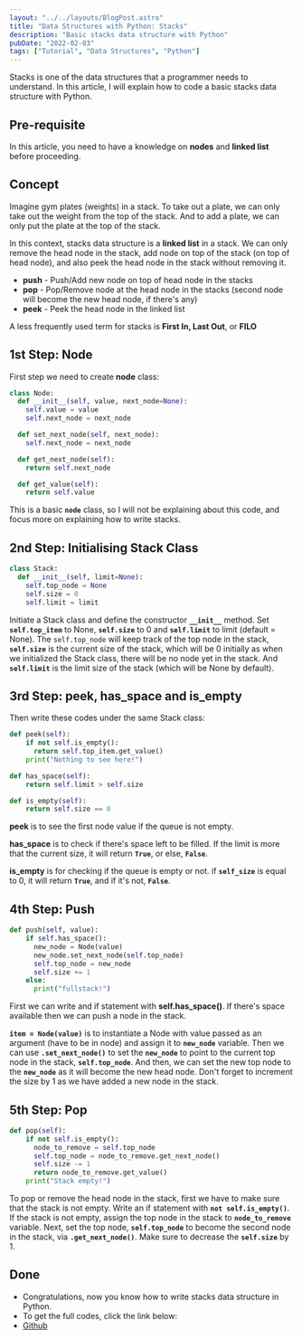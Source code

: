 ```yaml
---
layout: "../../layouts/BlogPost.astro"
title: "Data Structures with Python: Stacks"
description: "Basic stacks data structure with Python"
pubDate: "2022-02-03"
tags: ["Tutorial", "Data Structures", "Python"]
---
```


Stacks is one of the data structures that a programmer needs to understand. In this article, I will explain how to code a basic stacks data structure with Python.

## Pre-requisite

In this article, you need to have a knowledge on **nodes** and **linked list** before proceeding.

## Concept

Imagine gym plates (weights) in a stack. To take out a plate, we can only take out the weight from the top of the stack. And to add a plate, we can only put the plate at the top of the stack.

In this context, stacks data structure is a **linked list** in a stack. We can only remove the head node in the stack, add node on top of the stack (on top of head node), and also peek the head node in the stack without removing it.

- **push** - Push/Add new node on top of head node in the stacks
- **pop** - Pop/Remove node at the head node in the stacks (second node will become the new head node, if there's any)
- **peek** - Peek the head node in the linked list

A less frequently used term for stacks is **First In, Last Out**, or **FILO**

## 1st Step: Node

First step we need to create **node** class:

```python
class Node:
  def __init__(self, value, next_node=None):
    self.value = value
    self.next_node = next_node

  def set_next_node(self, next_node):
    self.next_node = next_node

  def get_next_node(self):
    return self.next_node

  def get_value(self):
    return self.value
```

This is a basic **`node`** class, so I will not be explaining about this code, and focus more on explaining how to write stacks.

## 2nd Step: Initialising Stack Class

```python
class Stack:
  def __init__(self, limit=None):
    self.top_node = None
    self.size = 0
    self.limit = limit
```

Initiate a Stack class and define the constructor **`__init__`** method. Set **`self.top_item`** to None, **`self.size`** to 0 and **`self.limit`** to limit (default = None). The `self.top_node` will keep track of the top node in the stack, **`self.size`** is the current size of the stack, which will be 0 initially as when we initialized the Stack class, there will be no node yet in the stack. And **`self.limit`** is the limit size of the stack (which will be None by default).

## 3rd Step: peek, has_space and is_empty

Then write these codes under the same Stack class:

```python
def peek(self):
    if not self.is_empty():
      return self.top_item.get_value()
    print("Nothing to see here!")

def has_space(self):
    return self.limit > self.size

def is_empty(self):
    return self.size == 0
```

**peek** is to see the first node value if the queue is not empty.

**has_space** is to check if there's space left to be filled. If the limit is more that the current size, it will return **`True`**, or else, **`False`**.

**is_empty** is for checking if the queue is empty or not. if **`self_size`** is equal to 0, it will return **`True`**, and if it's not, **`False`**.

## 4th Step: Push

```python
def push(self, value):
    if self.has_space():
      new_node = Node(value)
      new_node.set_next_node(self.top_node)
      self.top_node = new_node
      self.size += 1
    else:
      print("fullstack!")
```

First we can write and if statement with **self.has_space()**. If there's space available then we can push a node in the stack.

**`item = Node(value)`** is to instantiate a Node with value passed as an argument (have to be in node) and assign it to **`new_node`** variable. Then we can use **`.set_next_node()`** to set the **`new_node`** to point to the current top node in the stack, **`self.top_node`**. And then, we can set the new top node to the **`new_node`** as it will become the new head node. Don't forget to increment the size by 1 as we have added a new node in the stack.

## 5th Step: Pop

```python
def pop(self):
    if not self.is_empty():
      node_to_remove = self.top_node
      self.top_node = node_to_remove.get_next_node()
      self.size -= 1
      return node_to_remove.get_value()
    print("Stack empty!")
```

To pop or remove the head node in the stack, first we have to make sure that the stack is not empty. Write an if statement with **`not self.is_empty()`**. If the stack is not empty, assign the top node in the stack to **`node_to_remove`** variable. Next, set the top node, **`self.top_node`** to become the second node in the stack, via **`.get_next_node()`**. Make sure to decrease the **`self.size`** by 1.

## Done

- Congratulations, now you know how to write stacks data structure in Python.
- To get the full codes, click the link below:
- [Github](https://github.com/amirfakhrullah/Data-Structures-and-Algorithms/tree/main/stacks/py)
